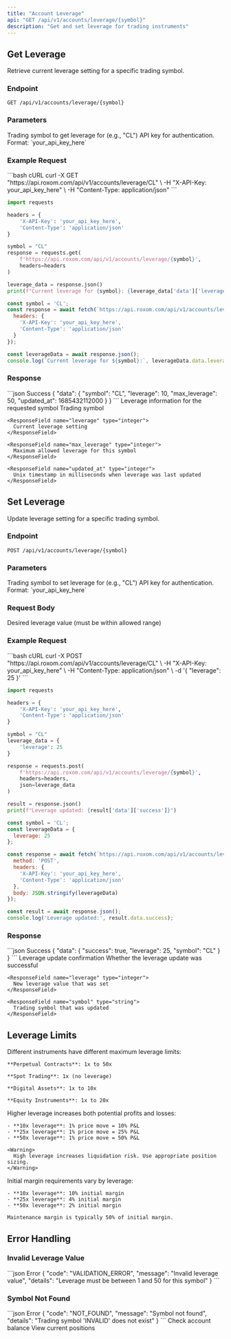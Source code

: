 ```yaml
---
title: "Account Leverage"
api: "GET /api/v1/accounts/leverage/{symbol}"
description: "Get and set leverage for trading instruments"
---
```


## Get Leverage

Retrieve current leverage setting for a specific trading symbol.

### Endpoint
```http
GET /api/v1/accounts/leverage/{symbol}
```

### Parameters

<ParamField path="symbol" type="string" required>
  Trading symbol to get leverage for (e.g., "CL")
</ParamField>

<ParamField header="X-API-Key" type="string" required>
  API key for authentication. Format: `your_api_key_here`
</ParamField>

### Example Request

<RequestExample>
```bash cURL
curl -X GET "https://api.roxom.com/api/v1/accounts/leverage/CL" \
  -H "X-API-Key: your_api_key_here" \
  -H "Content-Type: application/json"
```

```python Python
import requests

headers = {
    'X-API-Key': 'your_api_key_here',
    'Content-Type': 'application/json'
}

symbol = "CL"
response = requests.get(
    f'https://api.roxom.com/api/v1/accounts/leverage/{symbol}',
    headers=headers
)

leverage_data = response.json()
print(f"Current leverage for {symbol}: {leverage_data['data']['leverage']}")
```

```javascript JavaScript
const symbol = 'CL';
const response = await fetch(`https://api.roxom.com/api/v1/accounts/leverage/${symbol}`, {
  headers: {
    'X-API-Key': 'your_api_key_here',
    'Content-Type': 'application/json'
  }
});

const leverageData = await response.json();
console.log(`Current leverage for ${symbol}:`, leverageData.data.leverage);
```
</RequestExample>

### Response

<ResponseExample>
```json Success
{
  "data": {
    "symbol": "CL",
    "leverage": 10,
    "max_leverage": 50,
    "updated_at": 1685432112000
  }
}
```
</ResponseExample>

<ResponseField name="data" type="object">
  Leverage information for the requested symbol

  <Expandable title="Leverage properties">
    <ResponseField name="symbol" type="string">
      Trading symbol
    </ResponseField>
    
    <ResponseField name="leverage" type="integer">
      Current leverage setting
    </ResponseField>
    
    <ResponseField name="max_leverage" type="integer">
      Maximum allowed leverage for this symbol
    </ResponseField>
    
    <ResponseField name="updated_at" type="integer">
      Unix timestamp in milliseconds when leverage was last updated
    </ResponseField>
  </Expandable>
</ResponseField>

## Set Leverage

Update leverage setting for a specific trading symbol.

### Endpoint
```http
POST /api/v1/accounts/leverage/{symbol}
```

### Parameters

<ParamField path="symbol" type="string" required>
  Trading symbol to set leverage for (e.g., "CL")
</ParamField>

<ParamField header="X-API-Key" type="string" required>
  API key for authentication. Format: `your_api_key_here`
</ParamField>

### Request Body

<ParamField body="leverage" type="integer" required>
  Desired leverage value (must be within allowed range)
</ParamField>

### Example Request

<RequestExample>
```bash cURL
curl -X POST "https://api.roxom.com/api/v1/accounts/leverage/CL" \
  -H "X-API-Key: your_api_key_here" \
  -H "Content-Type: application/json" \
  -d '{
    "leverage": 25
  }'
```

```python Python
import requests

headers = {
    'X-API-Key': 'your_api_key_here',
    'Content-Type': 'application/json'
}

symbol = "CL"
leverage_data = {
    'leverage': 25
}

response = requests.post(
    f'https://api.roxom.com/api/v1/accounts/leverage/{symbol}',
    headers=headers,
    json=leverage_data
)

result = response.json()
print(f"Leverage updated: {result['data']['success']}")
```

```javascript JavaScript
const symbol = 'CL';
const leverageData = {
  leverage: 25
};

const response = await fetch(`https://api.roxom.com/api/v1/accounts/leverage/${symbol}`, {
  method: 'POST',
  headers: {
    'X-API-Key': 'your_api_key_here',
    'Content-Type': 'application/json'
  },
  body: JSON.stringify(leverageData)
});

const result = await response.json();
console.log('Leverage updated:', result.data.success);
```
</RequestExample>

### Response

<ResponseExample>
```json Success
{
  "data": {
    "success": true,
    "leverage": 25,
    "symbol": "CL"
  }
}
```
</ResponseExample>

<ResponseField name="data" type="object">
  Leverage update confirmation

  <Expandable title="Update response properties">
    <ResponseField name="success" type="boolean">
      Whether the leverage update was successful
    </ResponseField>
    
    <ResponseField name="leverage" type="integer">
      New leverage value that was set
    </ResponseField>
    
    <ResponseField name="symbol" type="string">
      Trading symbol that was updated
    </ResponseField>
  </Expandable>
</ResponseField>

## Leverage Limits

<AccordionGroup>
  <Accordion title="Leverage Ranges">
    Different instruments have different maximum leverage limits:
    
    **Perpetual Contracts**: 1x to 50x
    
    **Spot Trading**: 1x (no leverage)
    
    **Digital Assets**: 1x to 10x
    
    **Equity Instruments**: 1x to 20x
  </Accordion>

  <Accordion title="Risk Management">
    Higher leverage increases both potential profits and losses:
    
    - **10x leverage**: 1% price move = 10% P&L
    - **25x leverage**: 1% price move = 25% P&L
    - **50x leverage**: 1% price move = 50% P&L
    
    <Warning>
      High leverage increases liquidation risk. Use appropriate position sizing.
    </Warning>
  </Accordion>

  <Accordion title="Margin Requirements">
    Initial margin requirements vary by leverage:
    
    - **10x leverage**: 10% initial margin
    - **25x leverage**: 4% initial margin
    - **50x leverage**: 2% initial margin
    
    Maintenance margin is typically 50% of initial margin.
  </Accordion>
</AccordionGroup>

## Error Handling

### Invalid Leverage Value

<ResponseExample>
```json Error
{
  "code": "VALIDATION_ERROR",
  "message": "Invalid leverage value",
  "details": "Leverage must be between 1 and 50 for this symbol"
}
```
</ResponseExample>

### Symbol Not Found

<ResponseExample>
```json Error
{
  "code": "NOT_FOUND",
  "message": "Symbol not found",
  "details": "Trading symbol 'INVALID' does not exist"
}
```
</ResponseExample>

<CardGroup cols="2">
  <Card
    title="Account Balance"
    icon="wallet"
    href="/api-reference/account/balances"
  >
    Check account balance
  </Card>
  <Card
    title="Positions"
    icon="chart-line"
    href="/api-reference/positions/list"
  >
    View current positions
  </Card>
</CardGroup>